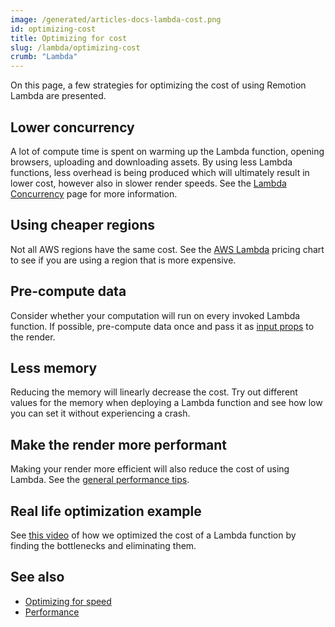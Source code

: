 ```yaml
---
image: /generated/articles-docs-lambda-cost.png
id: optimizing-cost
title: Optimizing for cost
slug: /lambda/optimizing-cost
crumb: "Lambda"
---
```


On this page, a few strategies for optimizing the cost of using Remotion Lambda are presented.

## Lower concurrency

A lot of compute time is spent on warming up the Lambda function, opening browsers, uploading and downloading assets. By using less Lambda functions, less overhead is being produced which will ultimately result in lower cost, however also in slower render speeds. See the [Lambda Concurrency](/docs/lambda/concurrency) page for more information.

## Using cheaper regions

Not all AWS regions have the same cost. See the [AWS Lambda](https://aws.amazon.com/lambda/pricing/) pricing chart to see if you are using a region that is more expensive.

## Pre-compute data

Consider whether your computation will run on every invoked Lambda function. If possible, pre-compute data once and pass it as [input props](/docs/passing-props#passing-input-props-in-the-cli) to the render.

## Less memory

Reducing the memory will linearly decrease the cost. Try out different values for the memory when deploying a Lambda function and see how low you can set it without experiencing a crash.

## Make the render more performant

Making your render more efficient will also reduce the cost of using Lambda. See the [general performance tips](/docs/performance).

## Real life optimization example

See [this video](https://www.remotion.dev/docs/lambda/optimizing-cost) of how we optimized the cost of a Lambda function by finding the bottlenecks and eliminating them.

## See also

- [Optimizing for speed](/docs/lambda/optimizing-speed)
- [Performance](/docs/performance)

